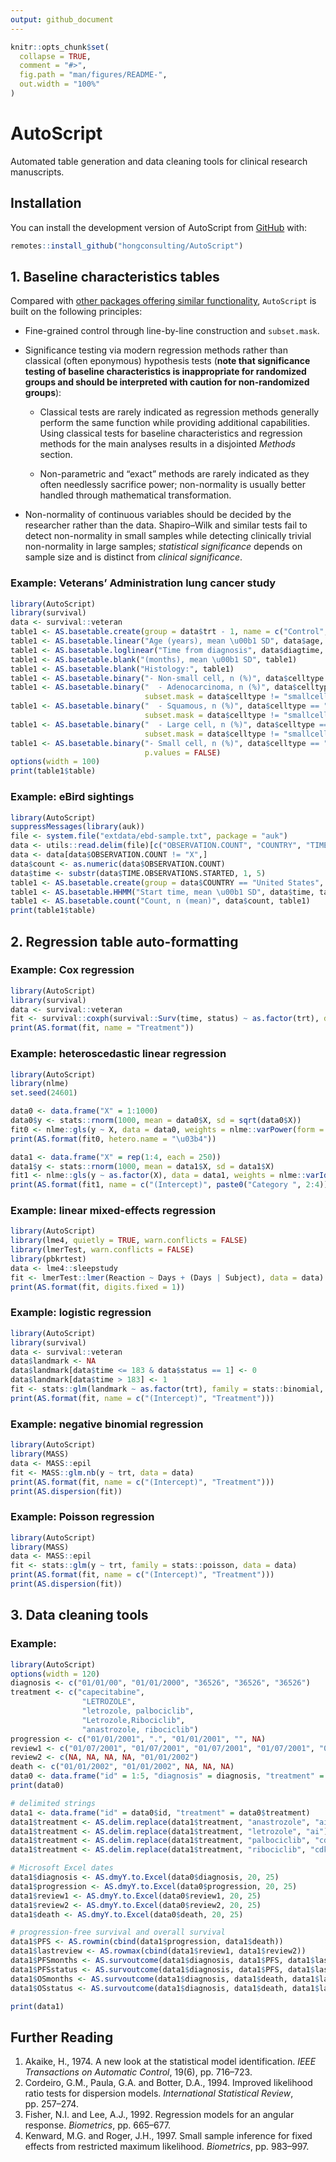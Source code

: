 ```yaml
---
output: github_document
---
```


<!-- README.md is generated from README.Rmd. Please edit that file -->

```r
knitr::opts_chunk$set(
  collapse = TRUE,
  comment = "#>",
  fig.path = "man/figures/README-",
  out.width = "100%"
)
```

# AutoScript

<!-- badges: start -->
<!-- badges: end -->

Automated table generation and data cleaning tools for clinical research manuscripts.
    
## Installation
 
You can install the development version of AutoScript from [GitHub](https://github.com/hongconsulting/AutoScript) with:

```r
remotes::install_github("hongconsulting/AutoScript")
```

## 1. Baseline characteristics tables

Compared with [other packages offering similar functionality](https://github.com/kaz-yos/tableone?tab=readme-ov-file#similar-or-complementary-projects), `AutoScript` is built on the following principles:

* Fine-grained control through line-by-line construction and `subset.mask`.

* Significance testing via modern regression methods rather than classical (often eponymous) hypothesis tests (**note that significance testing of baseline characteristics is inappropriate for randomized groups and should be interpreted with caution for non-randomized groups**): 

    * Classical tests are rarely indicated as regression methods generally perform the same function while providing additional capabilities. Using classical tests for baseline characteristics and regression methods for the main analyses results in a disjointed *Methods* section.

    * Non-parametric and "exact" methods are rarely indicated as they often needlessly sacrifice power; non-normality is usually better handled through mathematical transformation.

* Non-normality of continuous variables should be decided by the researcher rather than the data. Shapiro–Wilk and similar tests fail to detect non-normality in small samples while detecting clinically trivial non-normality in large samples; *statistical significance* depends on sample size and is distinct from *clinical significance*.

### Example: Veterans' Administration lung cancer study 
```r
library(AutoScript)
library(survival)
data <- survival::veteran
table1 <- AS.basetable.create(group = data$trt - 1, name = c("Control", "Experimental"))
table1 <- AS.basetable.linear("Age (years), mean \u00b1 SD", data$age, table1, digits.fixed = 1)
table1 <- AS.basetable.loglinear("Time from diagnosis", data$diagtime, table1, digits.fixed = 1)
table1 <- AS.basetable.blank("(months), mean \u00b1 SD", table1)
table1 <- AS.basetable.blank("Histology:", table1)
table1 <- AS.basetable.binary("- Non-small cell, n (%)", data$celltype != "smallcell", table1)
table1 <- AS.basetable.binary("  - Adenocarcinoma, n (%)", data$celltype == "adeno", table1, 
                              subset.mask = data$celltype != "smallcell")
table1 <- AS.basetable.binary("  - Squamous, n (%)", data$celltype == "squamous", table1, 
                              subset.mask = data$celltype != "smallcell")
table1 <- AS.basetable.binary("  - Large cell, n (%)", data$celltype == "large", table1, 
                              subset.mask = data$celltype != "smallcell")
table1 <- AS.basetable.binary("- Small cell, n (%)", data$celltype == "smallcell", table1, 
                              p.values = FALSE)
options(width = 100)
print(table1$table)
```

### Example: eBird sightings 
```r
library(AutoScript)
suppressMessages(library(auk))
file <- system.file("extdata/ebd-sample.txt", package = "auk")
data <- utils::read.delim(file)[c("OBSERVATION.COUNT", "COUNTRY", "TIME.OBSERVATIONS.STARTED")]
data <- data[data$OBSERVATION.COUNT != "X",]
data$count <- as.numeric(data$OBSERVATION.COUNT)
data$time <- substr(data$TIME.OBSERVATIONS.STARTED, 1, 5)
table1 <- AS.basetable.create(group = data$COUNTRY == "United States", name = c("Non-US", "US"))
table1 <- AS.basetable.HHMM("Start time, mean \u00b1 SD", data$time, table1)
table1 <- AS.basetable.count("Count, n (mean)", data$count, table1)
print(table1$table)
```

## 2. Regression table auto-formatting

### Example: Cox regression
```r
library(AutoScript)
library(survival)
data <- survival::veteran
fit <- survival::coxph(survival::Surv(time, status) ~ as.factor(trt), data = data)
print(AS.format(fit, name = "Treatment"))
```

### Example: heteroscedastic linear regression
```r
library(AutoScript)
library(nlme)
set.seed(24601)

data0 <- data.frame("X" = 1:1000)
data0$y <- stats::rnorm(1000, mean = data0$X, sd = sqrt(data0$X))
fit0 <- nlme::gls(y ~ X, data = data0, weights = nlme::varPower(form = ~ X))
print(AS.format(fit0, hetero.name = "\u03b4"))

data1 <- data.frame("X" = rep(1:4, each = 250))
data1$y <- stats::rnorm(1000, mean = data1$X, sd = data1$X)
fit1 <- nlme::gls(y ~ as.factor(X), data = data1, weights = nlme::varIdent(form = ~ 1 | as.factor(X)))
print(AS.format(fit1, name = c("(Intercept)", paste0("Category ", 2:4)), hetero.name = paste0("Category ", 2:4)))
```

### Example: linear mixed-effects regression
```r
library(AutoScript)
library(lme4, quietly = TRUE, warn.conflicts = FALSE)
library(lmerTest, warn.conflicts = FALSE)
library(pbkrtest)
data <- lme4::sleepstudy
fit <- lmerTest::lmer(Reaction ~ Days + (Days | Subject), data = data)
print(AS.format(fit, digits.fixed = 1))
```

### Example: logistic regression
```r
library(AutoScript)
library(survival)
data <- survival::veteran
data$landmark <- NA
data$landmark[data$time <= 183 & data$status == 1] <- 0
data$landmark[data$time > 183] <- 1
fit <- stats::glm(landmark ~ as.factor(trt), family = stats::binomial, data = data)
print(AS.format(fit, name = c("(Intercept)", "Treatment")))
```

### Example: negative binomial regression
```r
library(AutoScript)
library(MASS)
data <- MASS::epil
fit <- MASS::glm.nb(y ~ trt, data = data)
print(AS.format(fit, name = c("(Intercept)", "Treatment")))
print(AS.dispersion(fit))
```

### Example: Poisson regression
```r
library(AutoScript)
library(MASS)
data <- MASS::epil
fit <- stats::glm(y ~ trt, family = stats::poisson, data = data)
print(AS.format(fit, name = c("(Intercept)", "Treatment")))
print(AS.dispersion(fit))
```

## 3. Data cleaning tools

### Example:
```r
library(AutoScript)
options(width = 120)
diagnosis <- c("01/01/00", "01/01/2000", "36526", "36526", "36526")
treatment <- c("capecitabine",
                "LETROZOLE",
                "letrozole, palbociclib",
                "Letrozole,Ribociclib",
                "anastrozole, ribociclib")
progression <- c("01/01/2001", ".", "01/01/2001", "", NA)
review1 <- c("01/07/2001", "01/07/2001", "01/07/2001", "01/07/2001", "01/07/2001")
review2 <- c(NA, NA, NA, NA, "01/01/2002")
death <- c("01/01/2002", "01/01/2002", NA, NA, NA)
data0 <- data.frame("id" = 1:5, "diagnosis" = diagnosis, "treatment" = treatment, "progression" = progression, "review1" = review1, "review2" = review2, "death" = death)
print(data0)

# delimited strings
data1 <- data.frame("id" = data0$id, "treatment" = data0$treatment)
data1$treatment <- AS.delim.replace(data1$treatment, "anastrozole", "ai")
data1$treatment <- AS.delim.replace(data1$treatment, "letrozole", "ai")
data1$treatment <- AS.delim.replace(data1$treatment, "palbociclib", "cdk46i")
data1$treatment <- AS.delim.replace(data1$treatment, "ribociclib", "cdk46i")

# Microsoft Excel dates
data1$diagnosis <- AS.dmyY.to.Excel(data0$diagnosis, 20, 25)
data1$progression <- AS.dmyY.to.Excel(data0$progression, 20, 25)
data1$review1 <- AS.dmyY.to.Excel(data0$review1, 20, 25)
data1$review2 <- AS.dmyY.to.Excel(data0$review2, 20, 25)
data1$death <- AS.dmyY.to.Excel(data0$death, 20, 25)

# progression-free survival and overall survival
data1$PFS <- AS.rowmin(cbind(data1$progression, data1$death))
data1$lastreview <- AS.rowmax(cbind(data1$review1, data1$review2))
data1$PFSmonths <- AS.survoutcome(data1$diagnosis, data1$PFS, data1$lastreview)[, 1]
data1$PFSstatus <- AS.survoutcome(data1$diagnosis, data1$PFS, data1$lastreview)[, 2]
data1$OSmonths <- AS.survoutcome(data1$diagnosis, data1$death, data1$lastreview)[, 1]
data1$OSstatus <- AS.survoutcome(data1$diagnosis, data1$death, data1$lastreview)[, 2]

print(data1)
```

## Further Reading

1. Akaike, H., 1974. A new look at the statistical model identification. *IEEE Transactions on Automatic Control*, 19(6), pp. 716–723.
2. Cordeiro, G.M., Paula, G.A. and Botter, D.A., 1994. Improved likelihood ratio tests for dispersion models. *International Statistical Review*, pp. 257–274.
3. Fisher, N.I. and Lee, A.J., 1992. Regression models for an angular response. *Biometrics*, pp. 665–677.
4. Kenward, M.G. and Roger, J.H., 1997. Small sample inference for fixed effects from restricted maximum likelihood. *Biometrics*, pp. 983–997.
